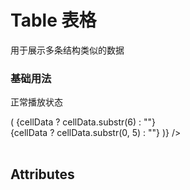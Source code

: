 

<Meta title="Table 表格" component={Table} />

# Table 表格

用于展示多条结构类似的数据

### 基础用法

正常播放状态

<Preview>
  <Story name="基础用法">
     <div style={{ width: 400, height: 276 }}>
      <Table height={300} headerHeight={20} rowHeight={40}>
        <Column
          label="登记时间"
          dataKey="time"
          width={100}
          cellRenderer={({ cellData }) => (
            <span>
              {cellData ? cellData.substr(6) : ""}
              <br />
              {cellData ? cellData.substr(0, 5) : ""}
            </span>
          )}
        />
        <Column label="访客姓名" dataKey="name" flexGrow={1} width={60} />
        <Column label="性别" dataKey="sex" width={30} />
        <Column label="联系电话" dataKey="phone" width={100} />
        <Column label="去访小区" dataKey="house" flexGrow={1} width={60} />
      </Table>
    </div>
  </Story>
</Preview>

## Attributes

<Props of={Table} />
